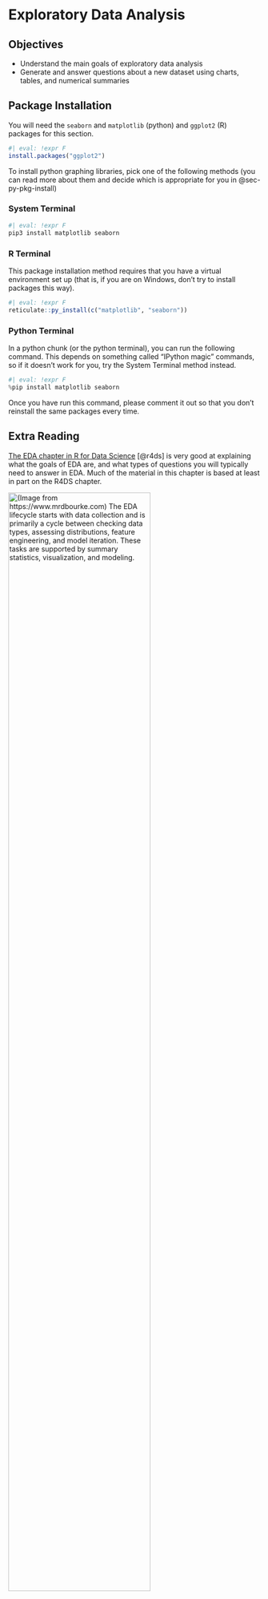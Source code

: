 # Exploratory Data Analysis {#sec-eda}

## Objectives {-}

- Understand the main goals of exploratory data analysis
- Generate and answer questions about a new dataset using charts, tables, and numerical summaries

## Package Installation 

You will need the `seaborn` and `matplotlib` (python) and `ggplot2` (R) packages for this section. 

```r
#| eval: !expr F
install.packages("ggplot2")
```

To install python graphing libraries, pick one of the following methods (you can read more about them and decide which is appropriate for you in @sec-py-pkg-install)

::: panel-tabset
### System Terminal

```bash
#| eval: !expr F
pip3 install matplotlib seaborn
```

### R Terminal

This package installation method requires that you have a virtual environment set up (that is, if you are on Windows, don't try to install packages this way).

```r
#| eval: !expr F
reticulate::py_install(c("matplotlib", "seaborn"))
```

### Python Terminal

In a python chunk (or the python terminal), you can run the following command. This depends on something called "IPython magic" commands, so if it doesn't work for you, try the System Terminal method instead.

```python
#| eval: !expr F
%pip install matplotlib seaborn
```

Once you have run this command, please comment it out so that you don't reinstall the same packages every time.

:::


::: {.callout-learnmore}
## Extra Reading {.unnumbered}

[The EDA chapter in R for Data Science](https://r4ds.had.co.nz/exploratory-data-analysis.html) [@r4ds] is very good at
explaining what the goals of EDA are, and what types of questions you
will typically need to answer in
EDA. Much of the
material in this chapter is based at least in part on the R4DS chapter.
:::


![(Image from https://www.mrdbourke.com) 
The EDA lifecycle starts with data collection and is
primarily a cycle between checking data types, assessing distributions,
feature engineering, and model iteration. These tasks are supported by
summary statistics, visualization, and
modeling.](../images/wrangling/an-EDA-lifecycle.png){fig-align="center"
width="75%"}
<!-- https://www.mrdbourke.com/content/images/size/w1000/2019/09/an-EDA-lifecycle.png -->

Major components of Exploratory Data Analysis (EDA):

-   generating questions about your data
-   look for answers to the questions (visualization, transformation,
    modeling)
-   use answers to refine the questions and generate new questions

EDA is an iterative process. It is like brainstorming - you start with an idea or question you might have about the data, investigate, and then generate new ideas. 
EDA is useful even when you are relatively familiar with the type of data you're working with: in any dataset, it is good to make sure that you know the quality of the data as well as the relationships between the variables in the dataset.

EDA is important because it helps us to know what challenges a particular data set might bring, what we might do with it. 
Real data is often messy, with large amounts of cleaning that must be done before statistical analysis can commence.

While in many classes you'll be given mostly clean data, you do need to know how to clean your own data up so that you can use more interesting data sets for projects (and for fun!). 
EDA is an important component to learning how to work with messy data.

::: .callout-note
In this section, I will mostly be using the plot commands that come with
base R/python and require no extra packages. The R for Data Science book
[@r4ds] shows plot commands which use the `ggplot2` library. I'll show
you some plots from ggplot here as well, but you don't have to
understand how to generate them yet. We will learn more about ggplot2
later, though if you want to start using it now, you may.
:::

## A Note on Language Philosophies 

It is usually relatively easy to get summary statistics from a dataset, but the "flow" of EDA is somewhat different depending on the language patterns.

> You must realize that R is written by experts in statistics and
> statistical computing who, despite popular opinion, do not believe
> that everything in SAS and SPSS is worth copying. Some things done in
> such packages, which trace their roots back to the days of punched
> cards and magnetic tape when fitting a single linear model may take
> several days because your first 5 attempts failed due to syntax errors
> in the JCL or the SAS code, still reflect the approach of "give me
> every possible statistic that could be calculated from this model,
> whether or not it makes sense". The approach taken in R is different.
> The underlying assumption is that the useR is thinking about the
> analysis while doing it. -- Douglas Bates

I provide this as a historical artifact, but it does explain the difference between the approach to EDA and model output in R and Python, and the approach in SAS, which you may see in your other statistics classes. 
This is not (at least, in my opinion) a criticism -- the SAS philosophy dates back to the mainframe and punch card days, and the syntax and output still bear evidence of that -- but it is worth noting.

In R and in Python, you will have to specify each piece of output you want, but in SAS you will get more than you ever wanted with a single command. Neither approach is wrong, but sometimes one is preferable over the other for a given problem.

## Generating EDA Questions

I very much like the two quotes in the @r4ds section on EDA Questions:

> There are no routine statistical questions, only questionable
> statistical routines. --- Sir David Cox

> Far better an approximate answer to the right question, which is often
> vague, than an exact answer to the wrong question, which can always be
> made precise. --- John Tukey

As statisticians, we are concerned with variability by default. 
This is also true during EDA: we are interested in variability (or sometimes, lack thereof) in the variables in our dataset, including the co-variability between multiple variables.

We may assess variability using pictures or numerical summaries:

-   histograms or density plots (continuous variables)
-   column plots (categorical variables)
-   boxplots
-   5 number summaries (min, 25%, mean, 75%, max)
-   tabular data summaries (for categorical variables)

In many cases, this gives us a picture of both variability and the
"typical" value of our variable.

Sometimes we may also be interested in identifying unusual values: outliers, data entry errors, and other points which don't conform to our expectations. 
These unusual values may show up when we generate pictures and the axis limits are much larger than expected.

We also are usually concerned with missing values - in many cases, not all observations are complete, and this missingness can interfere with statistical analyses. 
It can be helpful to keep track of how much missingness there is in any particular variable and any patterns of missingness that would impact the eventual data analysis[^exploratory-data-analysis-1].

[^exploratory-data-analysis-1]: One package for this process in R is
    `naniar` [@tierneyNaniarDataStructures2021].

If you are having trouble getting started on EDA, @danielbourkeGentleIntroductionExploratory2019 provides a nice checklist to get you thinking:

> 1.  What question(s) are you trying to solve (or prove wrong)?
> 2.  What kind of data do you have and how do you treat different
>     types?
> 3.  What's missing from the data and how do you deal with it?
> 4.  Where are the outliers and why should you care about them?
> 5.  How can you add, change or remove features to get more out of your
>     data?

## Useful EDA Techniques

::: column-margin
[![Nintendo, Creatures, Game Freak, The Pokémon Company, Public domain, via Wikimedia Commons](../images/wrangling/International_Pokemon_logo.png){fig-alt="Pokemon logo"}](https://commons.wikimedia.org/wiki/File:International_Pok%C3%A9mon_logo.svg")
:::

::: callout-caution

### Example: Generations of Pokemon

Suppose we want to explore Pokemon. There's not just the original 150 (gotta catch 'em all!) - now there are over 1000! 
Let's start out by looking at the proportion of Pokemon added in each of the 9 generations.

::: panel-tabset

#### R setup {-}
```r
#| label: poke-read-data-r
#| message: false
library(readr)
library(dplyr)
library(tidyr)
library(stringr)

# Setup the data
poke <- read_csv("https://raw.githubusercontent.com/srvanderplas/datasets/main/clean/pokemon_gen_1-9.csv", na = '.') %>%
  mutate(generation = factor(gen))
```

#### Python setup {-}
```python
#| label: poke-read-data-py
import pandas as pd
poke = pd.read_csv("https://raw.githubusercontent.com/srvanderplas/datasets/main/clean/pokemon_gen_1-9.csv")
poke['generation'] = pd.Categorical(poke.gen)
```
:::
:::

This data has several categorical and continuous variables that should allow for a reasonable demonstration of a number of techniques for exploring data.

### Numerical Summary Statistics

::: panel-tabset
#### R: summary {.unnumbered}

The first, and most basic EDA command in R is `summary()`.

For numeric variables, `summary` provides 5-number summaries plus the mean. 
For categorical variables, `summary` provides the length of the variable and the Class and Mode. For factors, `summary` provides a table of the most common values, as well as a catch-all "other" category.

```r
#| label: readr-eda
# Make types into factors to demonstrate the difference
poke <- tidyr::separate(poke, type, into = c("type_1", "type_2"), sep = ",")
poke$type_1 <- factor(poke$type_1)
poke$type_2 <- factor(poke$type_2)

summary(poke)
```

One common question in EDA is whether there are missing values or other inconsistencies that need to be handled. 
`summary()` provides you with the NA count for each variable, making it easy to identify what variables are likely to cause problems in an analysis.
We can see in this summary that 673 pokemon don't have a second type.

We also look for extreme values. 
There is at least one pokemon who appears to have a weight of 999.90 kg. 
Let's investigate further:

```r
#| label: poke-weight
poke[poke$weight_kg > 999,] 
# Show any rows where weight_kg is extreme
```

This is the last row of our data frame, and this pokemon appears to have
many missing values.

#### Python: describe {.unnumbered}

The most basic EDA command in pandas is `df.describe()` (which operates
on a DataFrame named `df`). Like `summary()` in R, `describe()` provides
a 5-number summary for numeric variables. For categorical variables,
`describe()` provides the number of unique values, the most common
value, and the frequency of that common value.

```python
#| label: poke
# Split types into two columns
poke[['type_1', 'type_2']] = poke.type.str.split(",", expand = True)
# Make each one categorical
poke['type_1'] = pd.Categorical(poke.type_1)
poke['type_2'] = pd.Categorical(poke.type_2)

poke.iloc[:,:].describe() # describe only shows numeric variables by default

# You can get categorical variables too if that's all you give it to show
poke['type_1'].describe()
poke['type_2'].describe()

```

#### R: skimr {.unnumbered}

An R package that is incredibly useful for this type of dataset
exploration is `skimr`.

```r
#| label: skimr-poke-demo
library(skimr)
skim(poke)
```

`skim` provides a beautiful table of summary statistics along with a
sparklines-style histogram of values, giving you a sneak peek at the
distribution.

#### python: skimpy {.unnumbered}

There is a similar package to `skimr` in R called `skimpy` in Python.

```python
#| label: skimpy-poke-demo
from skimpy import skim
skim(poke)
```
:::

### Assessing Distributions

We are often also interested in the distribution of values.

#### Categorical Variables

One useful way to assess the distribution of values is to generate a
cross-tabular view of the data. This is mostly important for variables
with a relatively low number of categories - otherwise, it is usually
easier to use a graphical summary method.

##### Tabular Summaries {.unnumbered}

::: panel-tabset
###### R {.unnumbered}

We can generate cross-tabs for variables that we know are discrete (such
as generation, which will always be a whole number). We can even
generate cross-tabular views for a combination of two variables (or
theoretically more, but this gets hard to read and track).

```r
#| label: poke-distribution
table(poke$generation)

table(poke$type_1, poke$type_2)
```

###### Python {.unnumbered}

```python
#| label: poke-distribution-py
import numpy as np
# For only one factor, use .groupby('colname')['colname'].count()
poke.groupby(['generation'])['generation'].count()

# for two or more factors, use pd.crosstab
pd.crosstab(index = poke['type_1'], columns = poke['type_2'])
```
:::

##### Frequency Plots {.unnumbered}

::: panel-tabset
###### Base R {.unnumbered}

```r
#| label: poke-distribution-plots
plot(table(poke$generation)) # bar plot
```

###### R: ggplot2 {.unnumbered}

We generate a bar chart using `geom_bar`. It helps to tell R that
generation (despite appearances) is categorical by declaring it a factor
variable. This ensures that we get a break on the x-axis at each
generation.

```r
#| label: poke-dist-plots-ggplot2
library(ggplot2)

ggplot(poke, aes(x = factor(generation))) +
  geom_bar() +
  xlab("Generation") + ylab("# Pokemon")
```


###### Python: matplotlib {.unnumbered}

We generate a bar chart using the contingency table we generated earlier
combined with matplotlib's `plt.bar()`.

```python
#| label: matplotlib-categorical-chart
import matplotlib.pyplot as plt

tab = poke.groupby(['generation'])['generation'].count()

plt.bar(tab.keys(), tab.values, color = 'grey')
plt.xlabel("Generation")
plt.ylabel("# Pokemon")
plt.show()
```


:::

#### Quantitative Variables

We covered some numerical summary statistics in the numerical summary
statistic section above. In this section, we will primarily focus on
visualization methods for assessing the distribution of quantitative
variables.

::: callout-note
##### Note: R pipe {.unnumbered}

The code in this section uses the R pipe, `%>%`. The left side of the
pipe is passed as an argument to the right side. This makes code easier
to read because it becomes a step-wise "recipe" instead of a nested mess
of functions and parentheses.

![In each step, the left hand side of the pipe is put into the first
argument of the function. Source: [Arthur Welle
(Github)](https://github.com/arthurwelle/VIS/blob/master/Pipe_Cake/)](../images/wrangling/Pipe_baking_magrittr_backAssign.gif){width="50%"}
:::

We can generate histograms[^exploratory-data-analysis-2] or kernel
density plots (a continuous version of the histogram) to show us the
distribution of a continuous variable.

[^exploratory-data-analysis-2]: A histogram is a chart which breaks up a
    continuous variable into ranges, where the height of the bar is
    proportional to the number of items in the range. A bar chart is
    similar, but shows the number of occurrences of a discrete variable.

::: panel-tabset
##### Base R {.unnumbered}

By default, R uses ranges of $(a, b]$ in histograms, so we specify which
breaks will give us a desirable result. If we do not specify breaks, R
will pick them for us.

```r
#| label: poke-hp-out
#| out-width: 48%
#| fig-show: hold
hist(poke$hp)
```

For continuous variables, we can use histograms, or we can examine
kernel density plots.

```r
#| label: poke-graphs-base-cts
#| collapse: !expr T
#| fig-show: hold
#| fig-width: 3
#| fig-height: 3
#| layout-ncol: 2
#| fig-cap: Histogram and density plots of weight and log10 weight of different pokemon. The untransformed data are highly skewed, the transformed data are significantly less skewed.
#| fig-subcap: 
#|   - Histogram of Pokemon Height (m)
#|   - Histogram of Pokemon Height (m, log 10)
#|   - Density of Pokemon Height (m)
#|   - Density of Pokemon Height (m, log 10)

library(magrittr) # This provides the pipe command, %>%

hist(poke$weight_kg)

poke$weight_kg %>%
  log10() %>% # Take the log - will transformation be useful w/ modeling?
  hist(main = "Histogram of Log10 Weight (Kg)") # create a histogram

poke$weight_kg %>%
  density(na.rm = T) %>% # First, we compute the kernel density
  # (na.rm = T says to ignore NA values)
  plot(main = "Density of Weight (Kg)") # Then, we plot the result


poke$weight_kg %>%
  log10() %>% # Transform the variable
  density(na.rm = T) %>% # Compute the density ignoring missing values
  plot(main = "Density of Log10 pokemon weight in Kg") # Plot the result,
    # changing the title of the plot to a meaningful value
```

##### Python: matplotlib {.unnumbered}

```python
#| include: !expr F
plt.clf()
```

```python
#| label: poke-graphs-matplotlib-cts
#| fig-width: 6
#| fig-height: 6
#| fig-cap: Histogram and density plots of weight and log10 weight of different pokemon. The untransformed data are highly skewed, the transformed data are significantly less skewed.
import matplotlib.pyplot as plt

# Create a 2x2 grid of plots with separate axes
# This uses python multi-assignment to assign figures, axes
# variables all in one go
fig, ((ax1, ax2), (ax3, ax4)) = plt.subplots(2, 2)

poke.weight_kg.plot.hist(ax = ax1) # first plot
ax1.set_title("Histogram of Weight (kg)")


np.log10(poke.weight_kg).plot.hist(ax = ax2)
ax2.set_title("Histogram of Log10 Weight (kg)")

poke.weight_kg.plot.density(ax = ax3)
ax3.set_title("Density of Weight (kg)")

np.log10(poke.weight_kg).plot.density(ax = ax4)
ax4.set_title("Density of Log10 Weight (kg)")

plt.tight_layout()
plt.show()
```

##### R: ggplot2

```r
#| label: poke-ggplot2-cts-r
#| fig-show: hold
#| collapse: true
#| fig-align: center
#| fig-cap:  Histogram and density plots of height and log10 height of different pokemon. The untransformed data are highly skewed, the transformed data are significantly less skewed.
#| fig-subcap: 
#|   - Histogram of Pokemon Height (m)
#|   - Histogram of Pokemon Height (m, log 10)
#|   - Density of Pokemon Height (m)
#|   - Density of Pokemon Height (m, log 10)
#| fig-width: 3
#| fig-height: 3
#| layout-ncol: 2

library(ggplot2)
ggplot(poke, aes(x = height_m)) +
  geom_histogram(bins = 30)
ggplot(poke, aes(x = height_m)) +
  geom_histogram(bins = 30) +
  scale_x_log10()
ggplot(poke, aes(x = height_m)) +
  geom_density()
ggplot(poke, aes(x = height_m)) +
  geom_density() +
  scale_x_log10()
```

Notice that in ggplot2, we transform the axes instead of the
data. This means that the units on the axis are true to the original,
unlike in base R and matplotlib.

##### Python: seaborn

```python
#| label: poke-seaborn-cts-py
import seaborn as sns
import matplotlib.pyplot as plt

# Create a 2x2 grid of plots with separate axes
# This uses python multi-assignment to assign figures, axes
# variables all in one go
fig, ((ax1, ax2), (ax3, ax4)) = plt.subplots(2, 2)

sns.histplot(poke, x = "height_m", bins = 30, ax = ax1)
sns.histplot(poke, x = "height_m", bins = 30, log_scale = True, ax = ax2)
sns.kdeplot(poke, x = "height_m", bw_adjust = 1, ax = ax3)
sns.kdeplot(poke, x = "height_m", bw_adjust = 1, log_scale = True, ax = ax4)

plt.show()
```

:::

### Relationships Between Variables
#### Categorical - Categorical Relationships

::: panel-tabset

##### R: ggplot2 {.unnumbered}

We can generate a (simple) mosaic plot (the equivalent of a 2-dimensional
cross-tabular view) using `geom_bar` with `position = 'fill'`, which
scales each bar so that it ends at 1. I've flipped the axes using
`coord_flip` so that you can read the labels more easily.

```r
#| label: poke-dist-plots-ggplot2-mosaic
library(ggplot2)

ggplot(poke, aes(x = factor(type_1), fill = factor(type_2))) +
  geom_bar(color = "black", position = "fill") +
  xlab("Type 1") + ylab("Proportion of Pokemon w/ Type 2") +
  coord_flip()
```

Another way to look at this data is to bin it in x and y and shade the
resulting bins by the number of data points in each bin. We can even add
in labels so that this is at least as clear as the tabular view!

```r
#| label: poke-dist-plots-ggplot2-tile
ggplot(poke, aes(x = factor(type_1), y = factor(type_2))) +
  # Shade tiles according to the number of things in the bin
  geom_tile(aes(fill = after_stat(count)), stat = "bin2d") +
  # Add the number of things in the bin to the top of the tile as text
  geom_text(aes(label = after_stat(count)), stat = 'bin2d') +
  # Scale the tile fill
  scale_fill_gradient2(limits = c(0, 100), low = "white", high = "blue", na.value = "white") + 
  theme(axis.text.x = element_text(angle = 90, hjust = 1, vjust = 0.5))
```

##### Base R {.unnumbered}

Base R mosaic plots aren't nearly as pretty as the ggplot version, but I will at least show you how to create them. 

```r
#| label: mosaic-base-r
plot(table(poke$type_1, poke$type_2)) 
# mosaic plot - hard to read b/c too many categories
```

##### Python: matplotlib {.unnumbered}

To get a mosaicplot, we need an additional library, called
`statsmodels`, which we install with `pip install statsmodels` in the
terminal.

```python
#| label: mosaic-plot-poke-statsmodels
import matplotlib.pyplot as plt
from statsmodels.graphics.mosaicplot import mosaic

mosaic(poke, ['type_1', 'type_2'], title = "Pokemon Types")
plt.show()
```

This obviously needs a bit of cleaning up to remove extra labels, but
it's easy to get to and relatively functional. Notice that it does not,
by default, show NA values.

##### Python: seaborn {.unnumbered}

Seaborn doesn't appear to have built-in mosaic plots; the [example I found](https://www.kaggle.com/code/aswathrao/seaborn#Mosaic-Plot) used the statsmodels function shown in the `maptlotlib` example and used seaborn to create facets. 
As the point here isn't to display facets, borrowing the code from that example doesn't add any value here. 

:::

#### Categorical - Continuous Relationships

::: panel-tabset
##### Base R {.unnumbered}

In R, most models are specified as `y ~ x1 + x2 + x3`, where the
information on the left side of the tilde is the dependent variable, and
the information on the right side are any explanatory variables.
Interactions are specified using `x1*x2` to get all combinations of x1
and x2 (x1, x2, x1\*x2); single interaction terms are specified as e.g.
`x1:x2` and do not include any component terms.

To examine the relationship between a categorical variable and a
continuous variable, we might look at box plots:

```r
#| label: boxplot-graphs
#| out-width: 100%
#| fig-align: center
#| fig-show: hold
#| collapse: true
par(mfrow = c(1, 2)) # put figures in same row
boxplot(log10(height_m) ~ type_1, data = poke)
boxplot(total ~ generation, data = poke)
```

In the second box plot, there are far too many categories to be able to
resolve the relationship clearly, but the plot is still effective in
that we can identify that there are one or two species which have a much
higher point range than other species. EDA isn't usually about creating
pretty plots (or we'd be using `ggplot` right now) but rather about
identifying things which may come up in the analysis later.

##### R: ggplot2 {.unnumbered}

```r
#| label: boxplot-ggplot2
#| out-width: 100%
#| fig-align: center
#| fig-show: hold
#| collapse: true

ggplot(data = poke, aes(x = type_1, y = height_m)) + 
  geom_boxplot() + 
  scale_y_log10()

ggplot(data = poke, aes(x = factor(generation), y = total)) + 
  geom_boxplot()
```

##### Python: matplotlib {.unnumbered}

```python
#| label: boxplot-matplotlib
#| fig-width: 10
#| fig-height: 4
import matplotlib.pyplot as plt
import numpy as np

plt.figure()

# Create a list of vectors of height_m by type_1
poke['height_m_log'] = np.log(poke.height_m)
height_by_type = poke.groupby('type_1', group_keys = True).height_m_log.apply(list)

# Plot each object in the list
plt.boxplot(height_by_type, labels = height_by_type.index)

plt.show()
```


```python
#| label: boxplot-matplotlib2

plt.figure()

# Create a list of vectors of total by generation
total_by_gen = poke.groupby('generation', group_keys = True).total.apply(list)

# Plot each object in the list
plt.boxplot(total_by_gen, labels = total_by_gen.index)

plt.show()
```
##### Python: seaborn  {.unnumbered}

```python
#| label: boxplot-seaborn
import seaborn as sns
plt.figure()
sns.boxplot(poke, x = "generation", y = "height_m", log_scale = True)
plt.show()
```
As a higher-level graphics library, `seaborn` allows you to transform the scale shown on the axes instead of having to manually transform the data. 
This is a more natural presentation, as the values on the scale are (at least in theory) a bit easier to read. 
In practice, I'd still probably customize the labels on the y-axis if I were hoping to use this for publication. 

```python
#| label: boxplot-seaborn2
import seaborn as sns
plt.figure()
sns.boxplot(poke, x = "generation", y = "total")
plt.show()
```
:::

You can find more on boxplots and ways to customize boxplots in the [Graphics](02b-graphics.qmd) chapter.

#### Continuous - Continuous Relationships

::: panel-tabset
##### Base R {.unnumbered}

To look at the relationship between numeric variables, we could compute
a numeric correlation, but a plot may be more useful, because it allows
us to see outliers as well.

```r
#| label: base-scatter-cor
#| out-width: 48%
#| fig-align: center
#| collapse: true
plot(defense ~ attack, data = poke, type = "p")

cor(poke$defense, poke$attack)
```

Sometimes, we discover that a numeric variable which may seem to be continuous is actually relatively quantized. 
In other cases, like in the plot below, we may discover an interesting correlation that sticks out - the identity line $y=x$ seems to stand out from the cloud here.

```r
#| label: base-scatter-quantized
plot(x = poke$sp_attack, y = poke$attack, type = "p")
```

A scatterplot matrix can also be a useful way to visualize relationships
between several variables.

```r
#| label: base-scatter-matrix
#| fig-cap: "A scatterplot matrix of hit points, attack, defense, special attack, and special defense characteristics for all generation 1-8 Pokemon."
#| fig-width: 8
#| fig-height: 8
#| out.width: "100%"
pairs(poke[,c("hp", "attack", "defense", "sp_attack", "sp_defense")]) # hp - sp_defense columns
```

::: callout-note
[There's more information on how to customize base R scatterplot
matrices
here](http://www.sthda.com/english/wiki/scatter-plot-matrices-r-base-graphs).
:::

##### R: ggplot2 {.unnumbered}

To look at the relationship between numeric variables, we could compute
a numeric correlation, but a plot may be more useful, because it allows
us to see outliers as well.

```r
#| label: ggplot-scatter-cor
library(ggplot2)
ggplot(poke, aes(x = attack, y = defense)) + geom_point()
```

Sometimes, we discover that a numeric variable which may seem to be continuous is actually relatively quantized. 
When this happens, it can be a good idea to use `geom_jitter` to provide some "wiggle" in the data so that you can still see the point density. 
Changing the point transparency (alpha = .5) can also help with overplotting.

In other cases, we might find that there is a prominent feature of a scatterplot (in this case, the line $y=x$ seems to stand out a bit from the overall point cloud). We can highlight this feature by adding a line at $y=x$ in red behind the points.

```r
#| label: ggplot-scatter-quantized
#| out-width: "50%"
#| fig-width: 4
#| fig-height: 4
ggplot(poke, aes(x = attack, y = sp_attack)) + geom_point()

ggplot(poke, aes(x = attack, y = sp_attack)) + 
  geom_abline(slope = 1, color = "red") + 
  geom_jitter(alpha = 0.5)
```

```r
#| label: ggplot-scatter-matrix
#| fig-width: 8
#| fig-height: 8
#| fig-cap: "A scatterplot matrix of hit points, attack, defense, special attack, and special defense characteristics for all generation 1-8 Pokemon."
library(GGally) # an extension to ggplot2
ggpairs(poke[,c("hp", "attack", "defense", "sp_attack", "sp_defense")], 
        # hp - sp_defense columns
        lower = list(continuous = wrap("points", alpha = .15)),
        progress = F) 
```

`ggpairs` can also handle continuous variables, if you want to explore the options available. 

##### Python: pandas {.unnumbered}

Believe it or not, you don't have to go to `matplotlib` to get plots in python - you can get some plots from `pandas` directly, even if you are still using `matplotlib` under the hood (this is why you have to run `plt.show()` to get the plot to appear if you're working in markdown).

```python
#| label: pandas-scatterplot
import matplotlib.pyplot as plt

poke.plot.scatter(x = 'attack', y = 'defense')
plt.show()
```

Pandas also includes a nice scatterplot matrix method. 

```python
#| label: pandas-scatterplot-matrix
from pandas.plotting import scatter_matrix
import matplotlib.pyplot as plt

vars = [6, 7,14,15]
scatter_matrix(poke.iloc[:,vars], alpha = 0.2, figsize = (6, 6), diagonal = 'kde')
plt.show()
```

```python
#| label: seaborn-scatterplot-matrix

vars = [6, 7,14,15]

plt.figure()
sns.set_theme(style="ticks")
sns.pairplot(data = poke.iloc[:,vars])
plt.show()
```


:::

If you want summary statistics by group, you can get that using the
`dplyr` package functions `select` and `group_by`, which we will learn
more about in the next section. (I'm cheating a bit by mentioning it
now, but it's just so useful!)

```python
#| include: !expr F
# Clear python plot framework
plt.clf()
```

::: callout-tip
## Try it out: EDA {#EDA-housing-data}

::: panel-tabset
### Problem {.unnumbered}

Explore the variables present in [the Lancaster County Assessor Housing Sales Data](https://github.com/srvanderplas/datasets/blob/main/raw/Lancaster%20County,%20NE%20-%20Assessor.xlsx?raw=true) [Documentation](https://github.com/srvanderplas/datasets/blob/main/code/lincoln-housing-sales.md).

Note that some variables may be too messy to handle with the things that you have seen thus far - that is ok. 
As you find irregularities, document them - these are things you may need to clean up in the dataset before you conduct a formal analysis.

```r
#| label: housing-tryitout-r-read-data
if (!"readxl" %in% installed.packages()) install.packages("readxl")
library(readxl)
download.file("https://github.com/srvanderplas/datasets/blob/main/raw/Lancaster%20County,%20NE%20-%20Assessor.xlsx?raw=true", destfile = "../data/lancaster-housing.xlsx")
housing_lincoln <- read_xlsx("../data/lancaster-housing.xlsx", sheet = 1, guess_max = 7000)
```

```python
#| label: housing-tryitout-py-read-data
import pandas as pd
housing_lincoln = pd.read_excel("../data/lancaster-housing.xlsx")
```

### R solution {.unnumbered}

```r
#| label: housing-tryitout-R
housing_lincoln$TLA <- readr::parse_number(housing_lincoln$`TLA (Sqft)`)
housing_lincoln$Assd_Value <- readr::parse_number(housing_lincoln$Assd_Value)

skim(housing_lincoln)
```

Let's examine the numeric variables first:

```r
#| label: housing-data-numeric-date
hist(housing_lincoln$Assd_Value)

hist(housing_lincoln$Yr_Blt)
```

Let's look at the years the houses were built and the Imp\_Types.
We can find more data on what the Improvement Types mean [here](https://www.lincoln.ne.gov/files/sharedassets/intranet/county/clerk/protest-public/appraisal_card_code_sheet.pdf), where the various abbreviations are defined. 

```r
#| label: housing-data-year
housing_lincoln$decade <- 10*floor(housing_lincoln$Yr_Blt/10)

table(housing_lincoln$decade, useNA = 'ifany')
table(housing_lincoln$Imp_Type)
table(housing_lincoln$Imp_Type, housing_lincoln$decade)

plot(table(housing_lincoln$decade, housing_lincoln$Imp_Type),
     main = "Year Built and Improvement Type")
```

We can also look at the square footage for each improvement type:

```r
housing_lincoln %>%
  subset(Imp_Type %in% c("BN", "R1", "R2", "RA")) %>%
  boxplot(TLA ~ Imp_Type, data = .)
```

This makes sense - there are relatively few bungalows (BN), but R1 means 1 story house, R2 means 2 story house, and RA is a so-called 1.5 story house. 

### Python solution {.unnumbered}

```python
#| label: housing-tryitout-py
housing_lincoln["TLA"] = housing_lincoln["TLA (Sqft)"].str.replace("[,\$]", "", regex = True)
# For some reason, things without a comma just get NaN'd, so fix that
housing_lincoln.loc[housing_lincoln["TLA"].isna(), "TLA"] = housing_lincoln.loc[housing_lincoln["TLA"].isna(), "TLA (Sqft)"]
housing_lincoln["TLA"] = pd.to_numeric(housing_lincoln["TLA"], errors = 'coerce')

housing_lincoln["Assessed"] = housing_lincoln["Assd_Value"].str.replace("[,\$]", "", regex = True)
# For some reason, things without a comma just get NaN'd, so fix that
housing_lincoln.loc[housing_lincoln["Assessed"].isna(), "Assessed"] = housing_lincoln.loc[housing_lincoln["Assessed"].isna(), "Assd_Value"]
housing_lincoln["Assessed"] = pd.to_numeric(housing_lincoln["Assessed"], errors = 'coerce')

housing_lincoln = housing_lincoln.drop(["TLA (Sqft)", "Assd_Value"], axis = 1)

# housing_lincoln.describe()
skim(housing_lincoln)
```

Let's examine the numeric and date variables first:

```python
#| label: housing-numeric-py
housing_lincoln["TLA"].plot.hist()
plt.show()

housing_lincoln["Yr_Blt"].plot.hist()
plt.show()
```


Let's look at the years the houses were built and the Imp\_Types.
We can find more data on what the Improvement Types mean [here](https://www.lincoln.ne.gov/files/sharedassets/intranet/county/clerk/protest-public/appraisal_card_code_sheet.pdf), where the various abbreviations are defined. 

```python
#| label: housing-categorical-py
import numpy as np
housing_lincoln['decade'] = 10*np.floor(housing_lincoln.Yr_Blt/10)

housing_lincoln["decade"].groupby(housing_lincoln["decade"]).count()
housing_lincoln["Imp_Type"].groupby(housing_lincoln["Imp_Type"]).count()

pd.crosstab(index = housing_lincoln["decade"], columns = housing_lincoln["Imp_Type"])

import matplotlib.pyplot as plt
from statsmodels.graphics.mosaicplot import mosaic

mosaic(housing_lincoln, ["decade", "Imp_Type"], title = "Housing Built by Type, Decade")
plt.show()
```

We can also look at the square footage for each improvement type:

```python
#| label: housing-cat-cts-py
housing_subcat = ["BN", "R1", "RA", "R2"]

housing_sub = housing_lincoln.loc[housing_lincoln["Imp_Type"].isin(housing_subcat)]
housing_sub = housing_sub.assign(Imp_cat = pd.Categorical(housing_sub["Imp_Type"], categories = housing_subcat))

housing_sub.boxplot("TLA", by = "Imp_cat")
plt.show()
```
This makes sense - there are relatively few bungalows (BN), but R1 means 1 story house, R2 means 2 story house, and RA is a so-called 1.5 story house; we would expect an increase in square footage with each additional floor of the house (broadly speaking).

:::
:::


::: callout-note
## Learn More: Janitor R package

The janitor package [@janitorpkg] has some very convenient functions for cleaning up messy data. 
One of its best features is the `clean_names()` function, which creates names based on a capitalization/separation scheme of your choosing.

![janitor and clean_names() by Allison
Horst](../images/wrangling/janitor_clean_names.png){fig-alt="A cartoon beaver putting shapes with long, messy column names (pulled from a bin labeled “MESS” and “not so awesome column names”) into a contraption that converts them to lower snake case. The output has stylized text reading “Way more deal-withable column names.” Title text reads “janitor::clean_names(): convert all column names to *_case!”"}
:::

## References {#sec-eda-refs}
